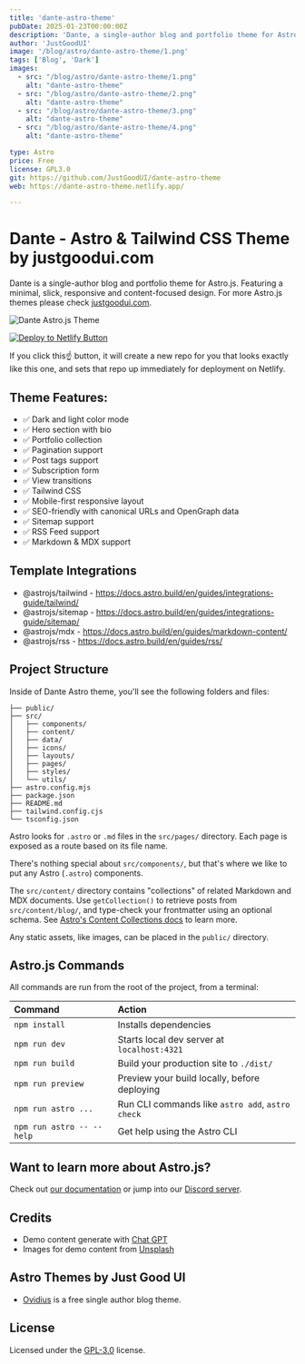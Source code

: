 ```yaml
---
title: 'dante-astro-theme'
pubDate: 2025-01-23T00:00:00Z
description: 'Dante, a single-author blog and portfolio theme for Astro.js. '
author: 'JustGoodUI'
image: '/blog/astro/dante-astro-theme/1.png'
tags: ['Blog', 'Dark']
images:
  - src: "/blog/astro/dante-astro-theme/1.png"
    alt: "dante-astro-theme"
  - src: "/blog/astro/dante-astro-theme/2.png"
    alt: "dante-astro-theme"
  - src: "/blog/astro/dante-astro-theme/3.png"
    alt: "dante-astro-theme"
  - src: "/blog/astro/dante-astro-theme/4.png"
    alt: "dante-astro-theme"

type: Astro
price: Free
license: GPL3.0
git: https://github.com/JustGoodUI/dante-astro-theme
web: https://dante-astro-theme.netlify.app/

---
```



# Dante - Astro & Tailwind CSS Theme by justgoodui.com

Dante is a single-author blog and portfolio theme for Astro.js. Featuring a minimal, slick, responsive and content-focused design. For more Astro.js themes please check [justgoodui.com](https://justgoodui.com/).

![Dante Astro.js Theme](/blog/astro/dante-astro-theme/dante-preview.jpg)

[![Deploy to Netlify Button](https://www.netlify.com/img/deploy/button.svg)](https://app.netlify.com/start/deploy?repository=https://github.com/JustGoodUI/dante-astro-theme)

If you click this☝️ button, it will create a new repo for you that looks exactly like this one, and sets that repo up immediately for deployment on Netlify.

## Theme Features:

- ✅ Dark and light color mode
- ✅ Hero section with bio
- ✅ Portfolio collection
- ✅ Pagination support
- ✅ Post tags support
- ✅ Subscription form
- ✅ View transitions
- ✅ Tailwind CSS
- ✅ Mobile-first responsive layout
- ✅ SEO-friendly with canonical URLs and OpenGraph data
- ✅ Sitemap support
- ✅ RSS Feed support
- ✅ Markdown & MDX support

## Template Integrations

- @astrojs/tailwind - https://docs.astro.build/en/guides/integrations-guide/tailwind/
- @astrojs/sitemap - https://docs.astro.build/en/guides/integrations-guide/sitemap/
- @astrojs/mdx - https://docs.astro.build/en/guides/markdown-content/
- @astrojs/rss - https://docs.astro.build/en/guides/rss/

## Project Structure

Inside of Dante Astro theme, you'll see the following folders and files:

```text
├── public/
├── src/
│   ├── components/
│   ├── content/
│   ├── data/
│   ├── icons/
│   ├── layouts/
│   ├── pages/
│   ├── styles/
│   └── utils/
├── astro.config.mjs
├── package.json
├── README.md
├── tailwind.config.cjs
└── tsconfig.json
```

Astro looks for `.astro` or `.md` files in the `src/pages/` directory. Each page is exposed as a route based on its file name.

There's nothing special about `src/components/`, but that's where we like to put any Astro (`.astro`) components.

The `src/content/` directory contains "collections" of related Markdown and MDX documents. Use `getCollection()` to retrieve posts from `src/content/blog/`, and type-check your frontmatter using an optional schema. See [Astro's Content Collections docs](https://docs.astro.build/en/guides/content-collections/) to learn more.

Any static assets, like images, can be placed in the `public/` directory.

## Astro.js Commands

All commands are run from the root of the project, from a terminal:

| Command                   | Action                                           |
| :------------------------ | :----------------------------------------------- |
| `npm install`             | Installs dependencies                            |
| `npm run dev`             | Starts local dev server at `localhost:4321`      |
| `npm run build`           | Build your production site to `./dist/`          |
| `npm run preview`         | Preview your build locally, before deploying     |
| `npm run astro ...`       | Run CLI commands like `astro add`, `astro check` |
| `npm run astro -- --help` | Get help using the Astro CLI                     |

## Want to learn more about Astro.js?

Check out [our documentation](https://docs.astro.build) or jump into our [Discord server](https://astro.build/chat).

## Credits

- Demo content generate with [Chat GPT](https://chat.openai.com/)
- Images for demo content from [Unsplash](https://unsplash.com/)

## Astro Themes by Just Good UI

- [Ovidius](https://github.com/JustGoodUI/ovidius-astro-theme) is a free single author blog theme.

## License

Licensed under the [GPL-3.0](https://github.com/JustGoodUI/dante-astro-theme/blob/main/LICENSE) license.

